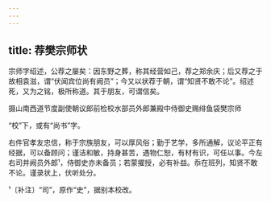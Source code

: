 ```yaml
---
---
---
```

title: 荐樊宗师状
---







宗师字绍述，公荐之屡矣：因东野之葬，称其经营如己，荐之郑余庆；后又荐之于故相袁滋，谓“伏闻宾位尚有阙员”；今又以状荐于朝，谓“知贤不敢不论”。绍述死，又为之铭，极所称道。其于朋友，可谓信矣。

摄山南西道节度副使朝议郎前检校水部员外郎兼殿中侍御史赐绯鱼袋樊宗师

“校”下，或有“尚书”字。

右件官孝友忠信，称于宗族朋友，可以厚风俗；勤于艺学，多所通解，议论平正有经据，可以备顾问；谨洁和敏，持身甚苦，遇物仁恕，有材有识，可任以事。今左右司并阙员外郎¹，侍御史亦未备员；若蒙擢授，必有补益。忝在班列，知贤不敢不论。谨录状上，伏听处分。

¹〔补注〕“司”，原作“史”，据别本校改。